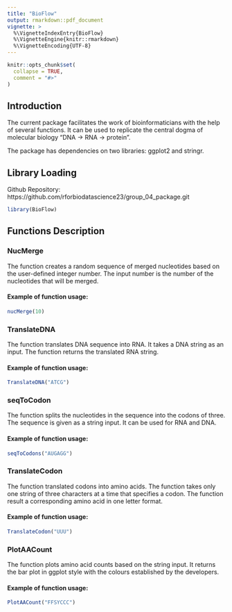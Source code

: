 ```yaml
---
title: "BioFlow"
output: rmarkdown::pdf_document
vignette: >
  %\VignetteIndexEntry{BioFlow}
  %\VignetteEngine{knitr::rmarkdown}
  %\VignetteEncoding{UTF-8}
---
```


```r
knitr::opts_chunk$set(
  collapse = TRUE,
  comment = "#>"
)
```

## Introduction

The current package facilitates the work of bioinformaticians with the help of several functions. It can be used to replicate the central dogma of molecular biology "DNA -\> RNA -\> protein".

The package has dependencies on two libraries: ggplot2 and stringr.

## Library Loading

Github Repository: https://github.com/rforbiodatascience23/group_04_package.git

```r
library(BioFlow)
```

## Functions Description

### NucMerge

The function creates a random sequence of merged nucleotides based on the user-defined integer number. The input number is the number of the nucleotides that will be merged.

#### Example of function usage:

```r
nucMerge(10)
```

### TranslateDNA

The function translates DNA sequence into RNA. It takes a DNA string as an input. The function returns the translated RNA string.

#### Example of function usage:

```r
TranslateDNA("ATCG")
```

### seqToCodon

The function splits the nucleotides in the sequence into the codons of three. The sequence is given as a string input. It can be used for RNA and DNA.

#### Example of function usage:

```r
seqToCodons("AUGAGG")
```

### TranslateCodon

The function translated codons into amino acids. The function takes only one string of three characters at a time that specifies a codon. The function result a corresponding amino acid in one letter format.

#### Example of function usage:

```r
TranslateCodon("UUU")
```

### PlotAACount

The function plots amino acid counts based on the string input. It returns the bar plot in ggplot style with the colours established by the developers.

#### Example of function usage:

```r
PlotAACount("FFSYCCC")
```
